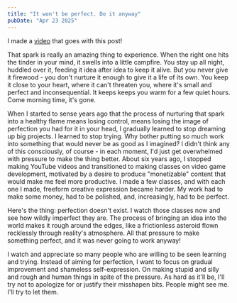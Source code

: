 ```yaml
---
title: "It won't be perfect. Do it anyway"
pubDate: "Apr 23 2025"
---
```


I made a [video](https://www.youtube.com/watch?v=kp1GRdVspFo) that goes with this post!

<Highlight highlightId="40"/>

That spark is really an amazing thing to experience. When the right one hits the tinder in your mind, it swells into a little campfire. You stay up all night, huddled over it, feeding it idea after idea to keep it alive. But you never give it firewood - you don't nurture it enough to give it a life of its own. You keep it close to your heart, where it can't threaten you, where it's small and perfect and inconsequential. It keeps keeps you warm for a few quiet hours. Come morning time, it's gone.

When I started to sense years ago that the process of nurturing that spark into a healthy flame means losing control, means losing the image of perfection you had for it in your head, I gradually learned to stop dreaming up big projects. I learned to stop trying. Why bother putting so much work into something that would never be as good as I imagined? I didn't think any of this consciously, of course - in each moment, I'd just get overwhelmed with pressure to make the thing better. About six years ago, I stopped making YouTube videos and transitioned to making classes on video game development, motivated by a desire to produce "monetizable" content that would make me feel more productive. I made a few classes, and with each one I made, freeform creative expression became harder. My work had to make some money, had to be polished, and, increasingly, had to be perfect.

Here's the thing: perfection doesn't exist. I watch those classes now and see how wildly imperfect they are. The process of bringing an idea into the world makes it rough around the edges, like a frictionless asteroid flown recklessly through reality's atmosphere. All that pressure to make something perfect, and it was never going to work anyway!

I watch and appreciate so many people who are willing to be seen learning and trying. Instead of aiming for perfection, I want to focus on gradual improvement and shameless self-expression. On making stupid and silly and rough and human things in spite of the pressure. As hard as it'll be, I'll try not to apologize for or justify their misshapen bits. People might see me. I'll try to let them.

<Highlight highlightId="6"/>